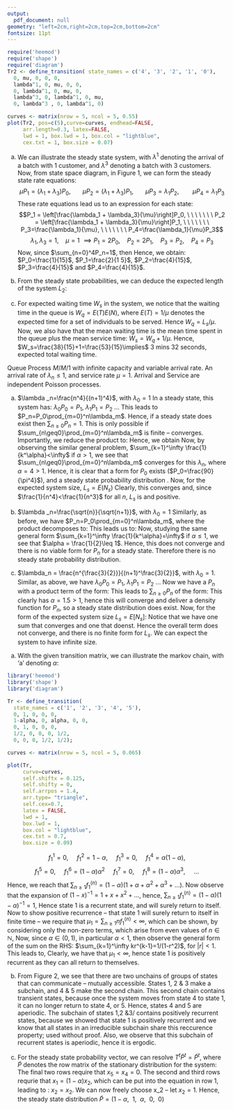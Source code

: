 ```yaml
---
output: 
  pdf_document: null
geometry: "left=2cm,right=2cm,top=2cm,bottom=2cm"
fontsize: 11pt
---
```

\subsection*{Question 1: $M^X/M/1/4$ Queue}

```r
require('heemod')
require('shape')
require('diagram')
Tr2 <- define_transition( state_names = c('4', '3', '2', '1', '0'),
  0, mu, 0, 0, 0, 
  lambda^1, 0, mu, 0, 0, 
  0, lambda^1, 0, mu, 0,  
  lambda^3, 0, lambda^1, 0, mu,
  0, lambda^3 , 0, lambda^1, 0)

curves <- matrix(nrow = 5, ncol = 5, 0.55)
plot(Tr2, pos=c(5),curve=curves, endhead=FALSE,
     arr.length=0.3, latex=FALSE,
     lwd = 1, box.lwd = 1, box.col = "lightblue",
     cex.txt = 1, box.size = 0.07)
```
\begin{figure}
\caption{$M^X/M/1/4$, with $\lambda^1$ and $\lambda^3$ arrivals. See Annex A for R Code.}
\end{figure}
a) We can illustrate the steady state system, with $\lambda^1$ denoting the arrival of a batch with 1 customer, and $\lambda^3$ denoting a batch with 3 customers. \textit{These are not indicies, but a limit of the software.} \newline
Now, from state space diagram, in Figure 1, we can form the steady state rate equations:
$$\mu P_1 = (\lambda_1+\lambda_3)P_0, \ \ \ \ \ \ \
\mu P_2 = (\lambda_1+\lambda_3)P_1, \ \ \ \ \ \ \
\mu P_3 = \lambda_1 P_2, \ \ \ \ \ \ \ \
\mu P_4 = \lambda_1 P_3
$$
These rate equations lead us to an expression for each state: 
$$P_1 = \left[\frac{\lambda_1 + \lambda_3}{\mu}\right]P_0, \ \ \ \ \ \ \ 
P_2 = \left[\frac{\lambda_1 + \lambda_3}{\mu}\right]P_1, \ \ \ \ \ \ \
P_3=\frac{\lambda_1}{\mu}, \ \ \ \ \ \ \  
P_4=\frac{\lambda_1}{\mu}P_3$$
$$ \lambda_1, \lambda_3=1, \ \ \ \  \mu =1 \ \implies 
P_1=2P_0, \ \ \ \ P_2 = 2P_1, \ \ \ \ P_3=P_2, \ \ \ \ P_4=P_3
$$
Now, since $\sum_{n=0}^4P_n=1$, then 
\begin{eqnarray*}\sum_{n=0}^4P_n &=& P_0+2P_0+4P_0+4P_0+4P_0 =1\\
\therefore P_0 &=& \frac{1}{15}
\end{eqnarray*}
Hence, we obtain: $P_0=\frac{1}{15}$, $P_1=\frac{2}{1
5}$, $P_2=\frac{4}{15}$, $P_3=\frac{4}{15}$ and $P_4=\frac{4}{15}$.

b) From the steady state probabilities, we can deduce the expected length of the system $L_2$:
\begin{eqnarray*} L_s = E(N_s) &=& \sum_{n=1}^4 n P_n
= \frac{1}{15}(0+1(2)+2(4)+3(4)+4(4)) \\
&=& \frac{38}{15}\ \ \ \approx 2.53\ \ (3s.f.)
\end{eqnarray*}

c) For expected waiting time $W_s$ in the system, we notice that the waiting time in the queue is $W_q=E(T)E(N)$, where $E(T)=1/\mu$ denotes the expected time for a set of individuals to be served. Hence $W_q=L_s/\mu$. Now, we also have that the mean waiting time is the mean time spent in the queue plus the mean service time: $W_s=W_q+1/\mu$. \newline
Hence, $W_s=\frac{38}{15}+1=\frac{53}{15}\implies$ 3 mins 32 seconds, expected total waiting time.



\newpage
\subsection*{Question 2: $M^X/M/1/\infty$ Queue}
Queue Process $M/M/1$ with infinite capacity and variable arrival rate. An arrival rate of $\lambda_n \leq 1$, and service rate $\mu =1$. Arrival and Service are independent Poisson processes.

a) $\lambda _n=\frac{n^4}{(n+1)^4}$, with $\lambda_0=1$\newline
In a steady state, this system has: $\lambda_0 P_0=P_1$, $\lambda_1 P_1=P_2$ $\ldots$\newline 
This leads to $P_n=P_0\prod_{m=0}^n\lambda_m$. Hence, if a steady state does exist then $\sum_{n\geq0}P_n=1$. This is only possible if $\sum_{n\geq0}\prod_{m=0}^n\lambda_m$ is finite -- converges. Importantly, we reduce the product to:
\begin{eqnarray*}\prod_{m=0}^n\lambda_m&=&1\cdot\frac{1^4}{2^4}\cdot\frac{2^4}{3^4}\cdot\ldots\cdot\frac{n^4}{(n+1)^4}=\left[\frac{n!}{(n+1)!}\right]^4 \\ &=&\frac{1}{(n+1)^4}
\end{eqnarray*}
Hence, we obtain
\begin{eqnarray*}\sum_{n\geq0}\frac{1}{(n+1)^4}=\sum_{n\geq 1}\frac{1}{n^4}
\end{eqnarray*}
Now, by observing the similar general problem, $\sum_{k=1}^\infty \frac{1}{k^\alpha}<\infty$ if $\alpha>1$, we see that $\sum_{n\geq0}\prod_{m=0}^n\lambda_m$ converges for this $\lambda_n$, where $\alpha=4>1$.
Hence, it is clear that a form for $P_0$ exists ($P_0=\frac{90}{\pi^4}$), and a steady state probability distribution \underline{does exist}.\newline
Now, for the expected system size, $L_s=E(N_s)$
\begin{eqnarray*}E(N_s) &=& \sum_{n\geq 0}nP_n \\
&=& P_0 \sum_{n\geq 0} n\cdot \frac{1}{(n+1)^4} = P_0 \sum_{n\geq 1}\frac{n-1}{n^4}\\
&=& P_0 \sum_{n\geq 1}\left[\frac{1}{n^3} - \frac{1}{n^4}\right]
\end{eqnarray*}
Clearly, this converges and, since $\frac{1}{n^4}<\frac{1}{n^3}$ for all $n$, $L_s$ is \underline{finite} and positive. 

b) $\lambda _n=\frac{\sqrt{n}}{\sqrt{n+1}}$, with $\lambda_0=1$\newline
Similarly, as before, we have $P_n=P_0\prod_{m=0}^n\lambda_m$, where the product decomposes to: 
\begin{eqnarray*}\prod_{m=0}^n\lambda_m&=&1\cdot\frac{\sqrt{1}}{\sqrt{2}}\cdot\frac{\sqrt{2}}{\sqrt{3}}\cdot\ldots\cdot\frac{\sqrt{n}}{\sqrt{n+1}}=\sqrt{\frac{n!}{(n+1)!}} \\ &=&\frac{1}{\sqrt{n+1}}
\end{eqnarray*}
This leads us to: 
\begin{eqnarray*} \sum_{n\geq 0} P_n &=& P_0\sum_{n\geq 1} \frac{1}{\sqrt{n}} 
\end{eqnarray*}
Now, studying the same general form $\sum_{k=1}^\infty \frac{1}{k^\alpha}=\infty$ if $\alpha\leq 1$, we see that $\alpha = \frac{1}{2}\leq 1$. Hence, this does not converge and there is no viable form for $P_n$ for a steady state. Therefore there is no steady state probability distribution. 

\newpage 

c) $\lambda_n = \frac{n^{\frac{3}{2}}}{(n+1)^\frac{3}{2}}$, with $\lambda_0=1$.\newline
Similar, as above, we have $\lambda_0 P_0=P_1$, $\lambda_1 P_1=P_2$ $\ldots$ \newline
Now we have a $P_n$ with a product term of the form:
\begin{eqnarray*}\prod_{m=0}^n\lambda_m&=&1\cdot\frac{1^{\frac{3}{2}}}{2^{\frac{3}{2}}}\cdot\frac{2^{\frac{3}{2}}}{3^{\frac{3}{2}}}\cdot\ldots\cdot\frac{n^{\frac{3}{2}}}{(n+1)^{\frac{3}{2}}}=\left[\frac{n!}{(n+1)!}\right]^{\frac{3}{2}} \\ &=&\frac{1}{(n+1)^{\frac{3}{2}}}
\end{eqnarray*}
This leads to $\sum_{n\geq 0}P_n$ of the form: 
\begin{eqnarray*}P_0\sum_{n\geq 1}\frac{1}{n^{\frac{3}{2}}}
\end{eqnarray*}
This clearly has $\alpha=1.5>1$, hence this will converge and deliver a density function for $P_n$, so a steady state distribution does exist. \newline
Now, for the form of the expected system size $L_s=E[N_s]$:
\begin{eqnarray*}E[N_s]&=& \sum_{n\geq 0}n P_n\\
&=&P_0\sum_{n\geq 0}n\cdot \frac{1}{(n+1)^{\frac{3}{2}}}\\
&=&P_0\sum_{n\geq 1}\left[\frac{1}{n^\frac{1}{2}}-\frac{1}{n\frac{3}{2}}\right]
\end{eqnarray*}
Notice that we have one sum that converges and one that doenst. Hence the overall term does not converge, and there is no finite form for $L_s$. We can expect the system to have infinite size.




\newpage 
\subsection*{Question 3: Markov Chain}

a) With the given transition matrix, we can illustrate the markov chain, with 'a' denoting $\alpha$:
```r
library('heemod')
library('shape')
library('diagram')

Tr <- define_transition(
  state_names = c('1', '2', '3', '4', '5'),
  0, 1, 0, 0, 0,
  1-alpha, 0, alpha, 0, 0,
  0, 1, 0, 0, 0, 
  1/2, 0, 0, 0, 1/2,
  0, 0, 0, 1/2, 1/2);

curves <- matrix(nrow = 5, ncol = 5, 0.065)

plot(Tr, 
     curve=curves,
     self.shiftx = 0.125, 
     self.shifty = 0, 
     self.arrpos = 1.4,
     arr.type= "triangle",
     self.cex=0.7,
     latex = FALSE,
     lwd = 1, 
     box.lwd = 1, 
     box.col = "lightblue",
     cex.txt = 0.7, 
     box.size = 0.09)
```
\begin{figure}\caption{5 State Markov Chain - See Annex A for R Code}
\end{figure}
$$f_1^1=0, \ \ \ \ \  f_1^2 = 1-\alpha,  \ \ \ \ \ f_1^3 =0, \ \ \ \ \ f_1^4 = \alpha(1-\alpha),$$
$$ f_1^5 = 0,  \ \ \ \ \ f_1^6 = (1-\alpha)\alpha^2  \ \ \ \ \  f_1^7=0,  \ \ \ \ \  f_1^8=(1-\alpha)\alpha^3,  \ \ \ \ \  ...$$
Hence, we reach that $\sum_{n\geq 1}f_1^{(n)}=(1-\alpha)(1+\alpha + \alpha ^2+\alpha ^3 +\ldots)$. Now observe that the expansion of $(1-x)^{-1}=1+x+x^2+...$, hence, $\sum_{n\geq 1}f_1^{(n)}=(1-\alpha)(1-\alpha)^{-1}=1$, Hence state 1 is a recurrent state, and will surely return to itself. Now to show positive recurrence -- that state 1 will surely return to itself in finite time -- we require that $\mu_1=\sum_{n\geq 1}n f_1^{(n)}< \infty$, which can be shown, by considering only the non-zero terms, which arise from even values of $n\in\mathbb{N}$, 
\begin{eqnarray*}\mu_i =\sum_{n\geq 1}n f_1^{(n)}&=&\sum_{n\geq 1}(2n)f_1^{(2n)} \\
&=&2\sum_{n\geq 1}n (-1\alpha)\alpha^{n-1} \\
&=& 2(1-\alpha)\sum_{n\geq 1}n\alpha^{n-1}
\end{eqnarray*}
Now, since $\alpha \in (0,1)$, in particular $\alpha< 1$, then observe the general form of the sum on the RHS: $\sum_{k=1}^\infty kr^{k-1}=1/(1-r^2)$, for $|r|<1$. This leads to, 
\begin{eqnarray*}\sum_{n\geq 1}n f_1^{(n)}&=& \frac{2(1-\alpha)}{(1-\alpha)^2}=\frac{2}{1-\alpha}
\end{eqnarray*}
Clearly, we have that $\mu_1<\infty$, hence state 1 is positively recurrent as they can all return to themselves. 

\newpage 

b) From Figure 2, we see that there are two unchains of groups of states that can communicate -- mutually accessible. States 1, 2 \& 3 make a subchain, and 4 \& 5 make the second chain. This second chain contains transient states, because once the system moves from state 4 to state 1, it can no longer return to state 4, or 5. Hence, states 4 and 5 are aperiodic. \newline
The subchain of states 1,2 &3/ contains positively recurrent states, because we showed that state 1 is positively recurrent and we know that all states in an irreducible subchain share this reccurence property; used without proof. Also, we observe that this subchain of recurrent states is aperiodic, hence it is ergodic.

c) For the steady state probability vector, we can resolve $T^t\tilde{P}^t=\tilde{P}^t$, where $\tilde{P}$ denotes the row matrix of the stationary distribution for the system:
\begin{eqnarray*}\begin{pmatrix}
0 & 1-\alpha & 0 & 1/2 & 0 \\
1 & 0 & 1 & 0 & 0 \\
0 & \alpha & 0 & 0 & 0 \\
0 & 0 & 0 & 0 & 1/2 \\
0 & 0 & 0 & 1/2 & 1/2 
\end{pmatrix}
\begin{pmatrix}
x_1 \\ x_2 \\ x_3 \\ x_4 \\ x_5 
\end{pmatrix}&=&
\begin{pmatrix}
x_1 \\ x_2 \\ x_3 \\ x_4 \\ x_5 
\end{pmatrix} \\
\begin{pmatrix}
(1-\alpha)x_2+\frac{1}{2}x_4 \\ x_1+x_3 \\ \alpha x_2 \\ \frac{1}{2}x_5 \\ \frac{1}{2}(x_4+x_5) 
\end{pmatrix} &=& \begin{pmatrix}
x_1 \\ x_2 \\ x_3 \\ x_4 \\ x_5 
\end{pmatrix} 
\end{eqnarray*}
The final two rows require that $x_5=x_4=0$. The second and third rows requrie that $x_1=(1-\alpha)x_2$, which can be put into the equation in row 1, leading to : $x_2=x_2$. We can now freely choose x_2 -- let $x_2=1$. Hence, the steady state distribution $\tilde{P}=(1-\alpha, \ \ 1,\ \ \alpha,\ \  0,\ \ 0)$









##
\newpage
\subsection*{Annex A: Queue System R Code}
\begin{verbatim}
require('heemod')
require('shape')
require('diagram')
Tr2 <- define_transition( state_names = c('4', '3', '2', '1', '0'),
  0, mu, 0, 0, 0, 
  lambda^1, 0, mu, 0, 0, 
  0, lambda^1, 0, mu, 0,  
  lambda^3, 0, lambda^1, 0, mu,
  0, lambda^3 , 0, lambda^1, 0)

curves <- matrix(nrow = 5, ncol = 5, 0.55)
plot(Tr2, pos=c(5),curve=curves, endhead=FALSE,
     arr.length=0.3, latex=FALSE,
     lwd = 1, box.lwd = 1, box.col = "lightblue",
     cex.txt = 1, box.size = 0.07)
\end{verbatim}



\subsection*{Annex B: Markov Chain Plot in R}
\begin{verbatim}
library('heemod')
library('shape')
library('diagram')

Tr <- define_transition(
  state_names = c('1', '2', '3', '4', '5'),
  0, 1, 0, 0, 0,
  1-alpha, 0, alpha, 0, 0,
  0, 1, 0, 0, 0, 
  .5, 0, 0, 0, .5,
  0, 0, 0, .5, .5);

curves <- matrix(nrow = 5, ncol = 5, 0.065)

plot(Tr, 
     curve=curves,
     self.shiftx = 0.125, 
     self.shifty = 0, 
     self.arrpos = 1.4,
     arr.type= "triangle",
     self.cex=0.7,
     latex = FALSE,
     lwd = 1, 
     box.lwd = 1, 
     box.col = "lightblue",
     cex.txt = 0.7, 
     box.size = 0.09)
\end{verbatim}






